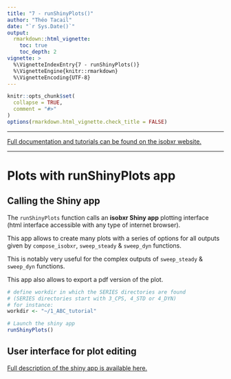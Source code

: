 ```yaml
---
title: "7 - runShinyPlots()"
author: "Théo Tacail"
date: "`r Sys.Date()`" 
output: 
  rmarkdown::html_vignette:
    toc: true
    toc_depth: 2
vignette: >
  %\VignetteIndexEntry{7 - runShinyPlots()}
  %\VignetteEngine{knitr::rmarkdown}
  %\VignetteEncoding{UTF-8}
---
```


```r
knitr::opts_chunk$set(
  collapse = TRUE,
  comment = "#>"
)
options(rmarkdown.html_vignette.check_title = FALSE)
```

----

[Full documentation and tutorials can be found on the isobxr website.](https://ttacail.github.io/isobxr_web/)

----

# Plots with **runShinyPlots** app
## Calling the Shiny app
The `runShinyPlots` function calls an **isobxr Shiny app** plotting interface (html interface accessible with any type of internet browser).

This app allows to create many plots with a series of options for all outputs given by `compose_isobxr`, `sweep_steady` & `sweep_dyn` functions.

This is notably very useful for the complex outputs of `sweep_steady` & `sweep_dyn` functions. 

This app also allows to export a pdf version of the plot.


```r
# define workdir in which the SERIES directories are found 
# (SERIES directories start with 3_CPS, 4_STD or 4_DYN) 
# for instance:
workdir <- "~/1_ABC_tutorial"

# Launch the shiny app
runShinyPlots()
```


## User interface for plot editing

[Full description of the shiny app is available here.](https://ttacail.github.io/isobxr_web/vgn_09_runShinyPlots.html)
